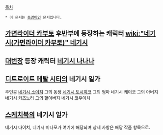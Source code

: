[[목차]]
 * 이 문서는 [[동명이인]] 문서입니다.
== [[가면라이더 카부토]] 후반부에 등장하는 캐릭터 [[wiki:"네기시(가면라이더 카부토)" 네기시]] ==
== [[대번장]] 등장 캐릭터 [[네기시 나나나]] ==
== [[디트로이트 메탈 시티]]의 네기시 일가 ==
주인공 [[네기시 소이치]]
그의 동생 [[네기시 토시히코]] 
그의 엄마 네기시 케이코
그의 아버지 네기시 카즈노리
그의 할아버지 네기시 코우이치
== [[스케치북]]의 네기시 일가 ==
네기시 다이치, 네기시 미나모가 여기에 해당되며 상세 사항은 해당 작품 항목으로.
